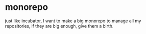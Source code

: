 # monorepo

just like incubator, I want to make a big monorepo to manage all my repositories, if they are big enough, give them a birth.

